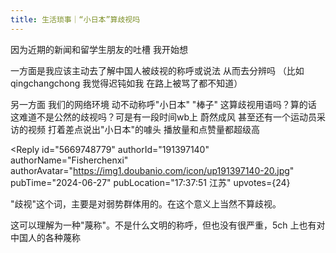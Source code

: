 ```yaml
---
title: 生活琐事｜“小日本”算歧视吗
---
```



<Forum groupName="00后人生研究室" groupUrl="https://www.douban.com/group/739053/" archivedAt="2025-05-16T14:18:34.010Z">
  <Post
    id="307936096"
    title="生活琐事｜“小日本”算歧视吗"
    url="https://www.douban.com/group/topic/307936096/?_spm_id=MjMxNjg5OTY0"
    pubTime="2024-06-28"
    highlightUserId="191397140"
  >
因为近期的新闻和留学生朋友的吐槽 我开始想

一方面是我应该主动去了解中国人被歧视的称呼或说法 从而去分辨吗
（比如qingchangchong 我觉得迟钝如我 在路上被骂了都不知道）

另一方面 我们的网络环境 动不动称呼"小日本" "棒子" 这算歧视用语吗？算的话
这难道不是公然的歧视吗？可是有一段时间wb上 蔚然成风
甚至还有一个运动员采访的视频 打着差点说出"小日本"的噱头
播放量和点赞量都超级高

<Reply
  id="5669748779"
  authorId="191397140"
  authorName="Fisherchenxi"
  authorAvatar="https://img1.doubanio.com/icon/up191397140-20.jpg"
  pubTime="2024-06-27"
  pubLocation="17:37:51 江苏"
  upvotes={24}
>
"歧视"这个词，主要是对弱势群体用的。在这个意义上当然不算歧视。

这可以理解为一种"蔑称"。不是什么文明的称呼，但也没有很严重，5ch
上也有对中国人的各种蔑称
</Reply>
  </Post>
</Forum>
